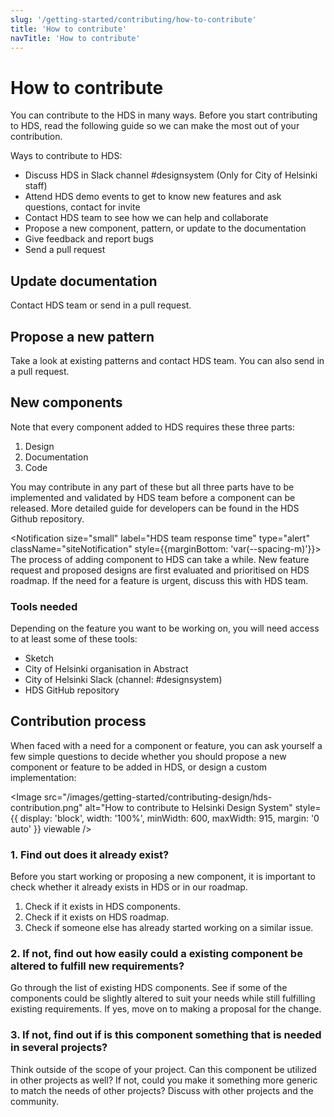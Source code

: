 ```yaml
---
slug: '/getting-started/contributing/how-to-contribute'
title: 'How to contribute'
navTitle: 'How to contribute'
---
```



# How to contribute

<LeadParagraph>
    You can contribute to the HDS in many ways. Before you start contributing to HDS, read the following guide so we can make the most out of your contribution.
</LeadParagraph>

Ways to contribute to HDS:
* Discuss HDS in Slack channel <ExternalLink href="https://helsinkicity.slack.com/archives/CHCV3KTHA">#designsystem</ExternalLink> (Only for City of Helsinki staff)
* Attend HDS demo events to get to know new features and ask questions, <InternalLink href="/about/#contact">contact</InternalLink> for invite
* <InternalLink href="/about/#contact">Contact</InternalLink> HDS team to see how we can help and collaborate
* Propose a new component, pattern, or update to the documentation
* Give feedback and report bugs
* Send a <ExternalLink href="https://github.com/City-of-Helsinki/helsinki-design-system/blob/master/CONTRIBUTING.md">pull request</ExternalLink>

## Update documentation

<InternalLink href="/about/#contact">Contact</InternalLink> HDS team or send in a <ExternalLink href="https://github.com/City-of-Helsinki/helsinki-design-system/blob/master/CONTRIBUTING.md">pull request</ExternalLink>.

## Propose a new pattern

Take a look at existing <InternalLink href="/patterns">patterns</InternalLink> and <InternalLink href="/about/#contact">contact</InternalLink> HDS team. You can also send in a <ExternalLink href="https://github.com/City-of-Helsinki/helsinki-design-system/blob/master/CONTRIBUTING.md">pull request</ExternalLink>.

## New components

Note that every component added to HDS requires these three parts:
1. Design
2. Documentation
3. Code

You may contribute in any part of these but all three parts have to be implemented and validated by HDS team before a component can be released. More detailed guide for developers can be found in the <ExternalLink href="https://github.com/City-of-Helsinki/helsinki-design-system/blob/master/CONTRIBUTING.md">HDS Github repository</ExternalLink>.

<Notification size="small" label="HDS team response time" type="alert" className="siteNotification" style={{marginBottom: 'var(--spacing-m)'}}>
The process of adding component to HDS can take a while. New feature request and proposed designs are first evaluated and prioritised on HDS roadmap. If the need for a feature is urgent, discuss this with HDS team.
</Notification>

### Tools needed

Depending on the feature you want to be working on, you will need access to at least some of these tools:
- <ExternalLink href="https://www.sketch.com/">Sketch</ExternalLink>
- City of Helsinki organisation in <ExternalLink href="https://www.abstract.com/">Abstract</ExternalLink>
- City of Helsinki Slack (channel: <ExternalLink href="https://helsinkicity.slack.com/archives/CHCV3KTHA">#designsystem</ExternalLink>)
- <ExternalLink href="https://github.com/City-of-Helsinki/helsinki-design-system">HDS GitHub repository</ExternalLink>

## Contribution process

When faced with a need for a component or feature, you can ask yourself a few simple questions to decide whether you should propose a new component or feature to be added in HDS, or design a custom implementation:

<Image src="/images/getting-started/contributing-design/hds-contribution.png" alt="How to contribute to Helsinki Design System" style={{ display: 'block', width: '100%', minWidth: 600, maxWidth: 915, margin: '0 auto' }} viewable />

### 1. Find out does it already exist?

Before you start working or proposing a new component, it is important to check whether it already exists in HDS or in our roadmap.
1. Check if it exists in <InternalLink href="/components">HDS components</InternalLink>.
2. Check if it exists on <InternalLink href="/about/roadmap">HDS roadmap</InternalLink>.
3. Check if someone else has already started working on a similar <ExternalLink href="https://github.com/City-of-Helsinki/helsinki-design-system/pulls">issue</ExternalLink>.

### 2. If not, find out how easily could a existing component be altered to fulfill new requirements?
Go through the list of existing <InternalLink href="/components">HDS components</InternalLink>. See if some of the components could be slightly altered to suit your needs while still fulfilling existing requirements. If yes, move on to making a proposal for the change.

### 3. If not, find out if is this component something that is needed in several projects?
Think outside of the scope of your project. Can this component be utilized in other projects as well? If not, could you make it something more generic to match the needs of other projects? Discuss with other projects and the community.
